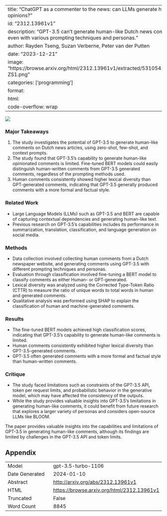 
---
title: "ChatGPT as a commenter to the news: can LLMs generate human-like opinions?"
id: "2312.13961v1"
description: "GPT-3.5 can't generate human-like Dutch news comments, even with various prompting techniques and personas."
author: Rayden Tseng, Suzan Verberne, Peter van der Putten
date: "2023-12-21"
image: "https://browse.arxiv.org/html/2312.13961v1/extracted/5310542/img/Shap-ZS1.png"
categories: ['programming']
format:
  html:
    code-overflow: wrap
---

![](https://browse.arxiv.org/html/2312.13961v1/extracted/5310542/img/Shap-ZS1.png)

### Major Takeaways
1. The study investigates the potential of GPT-3.5 to generate human-like comments on Dutch news articles, using zero-shot, few-shot, and context prompts.
2. The study found that GPT-3.5's capability to generate human-like opinionated comments is limited. Fine-tuned BERT models could easily distinguish human-written comments from GPT-3.5 generated comments, regardless of the prompting methods used.
3. Human comments consistently showed higher lexical diversity than GPT-generated comments, indicating that GPT-3.5 generally produced comments with a more formal and factual style.

### Related Work
- Large Language Models (LLMs) such as GPT-3.5 and BERT are capable of capturing contextual dependencies and generating human-like text.
- Previous research on GPT-3.5's capabilities includes its performance in summarization, translation, classification, and language generation on social media.

### Methods
- Data collection involved collecting human comments from a Dutch newspaper website, and generating comments using GPT-3.5 with different prompting techniques and personas.
- Evaluation through classification involved fine-tuning a BERT model to classify comments as either Human- or GPT-generated.
- Lexical diversity was analyzed using the Corrected Type-Token Ratio (CTTR) to measure the ratio of unique words to total words in human and generated comments.
- Qualitative analysis was performed using SHAP to explain the classification of human and machine-generated comments.

### Results
- The fine-tuned BERT models achieved high classification scores, indicating that GPT-3.5's capability to generate human-like comments is limited.
- Human comments consistently exhibited higher lexical diversity than GPT-3.5-generated comments.
- GPT-3.5 often generated comments with a more formal and factual style than human-written comments.

### Critique
- The study faced limitations such as constraints of the GPT-3.5 API, token per request limits, and probabilistic behavior in the generative model, which may have affected the consistency of the outputs.
- While the study provides valuable insights into GPT-3.5's limitations in generating human-like comments, it could benefit from future research that explores a larger variety of personas and considers open-source LLMs like BLOOM.

The paper provides valuable insights into the capabilities and limitations of GPT-3.5 in generating human-like comments, although its findings are limited by challenges in the GPT-3.5 API and token limits.

## Appendix

|          |          |
|----------|----------|
| Model     | gpt-3.5-turbo-1106       |
| Date Generated     | 2024-01-10       |
| Abstract | [http://arxiv.org/abs/2312.13961v1](http://arxiv.org/abs/2312.13961v1)        |
| HTML     | [https://browse.arxiv.org/html/2312.13961v1](https://browse.arxiv.org/html/2312.13961v1)       |
| Truncated       | False       |
| Word Count       | 8845       |